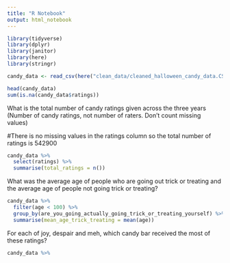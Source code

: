 ```yaml
---
title: "R Notebook"
output: html_notebook
---
```


```r
library(tidyverse) 
library(dplyr) 
library(janitor) 
library(here) 
library(stringr) 
```

```r
candy_data <- read_csv(here("clean_data/cleaned_halloween_candy_data.CSV"))
```

```r
head(candy_data) 
sum(is.na(candy_data$ratings))
```

What is the total number of candy ratings given across the three years 
(Number of candy ratings, not number of raters. Don’t count missing values) 

#There is no missing values in the ratings column so the total number of ratings is 542900

```r
candy_data %>% 
  select(ratings) %>% 
  summarise(total_ratings = n()) 
```

What was the average age of people who are going out trick or treating and the average age of people not going trick or treating? 

```r
candy_data %>% 
  filter(age < 100) %>% 
  group_by(are_you_going_actually_going_trick_or_treating_yourself) %>% 
  summarise(mean_age_trick_treating = mean(age)) 
```

For each of joy, despair and meh, which candy bar received the most of these ratings? 

```r
candy_data %>% 
  
```

